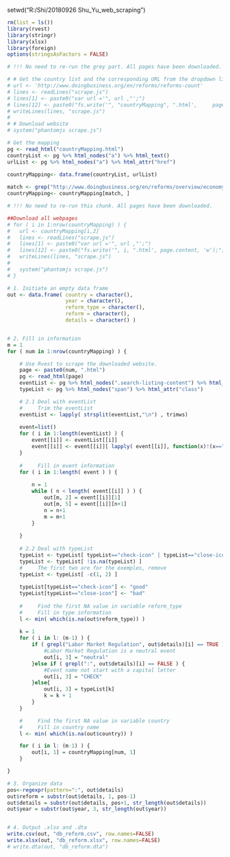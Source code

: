 <!-- Target webpage:
http://www.doingbusiness.org/en/reforms/overview/economy/afghanistan -->

<!--Example:
 https://www.r-bloggers.com/web-scraping-javascript-rendered-sites/ -->

setwd("R:/Shi/20180926 Shu_Yu_web_scraping")

```{r}
rm(list = ls())
library(rvest)
library(stringr)
library(xlsx)
library(foreign)
options(stringsAsFactors = FALSE)
```


```{r}
# !!! No need to re-run the grey part. All pages have been downloaded.

# # Get the country list and the corresponding URL from the dropdown list
# url <- 'http://www.doingbusiness.org/en/reforms/reforms-count'
# lines <- readLines("scrape.js")
# lines[1] <- paste0("var url ='", url ,"';")
# lines[12] <- paste0("fs.write('", "countryMapping", ".html',     page.content, 'w');")
# writeLines(lines, "scrape.js")
# 
# # Download website
# system("phantomjs scrape.js")

# Get the mapping
pg <- read_html("countryMapping.html")
countryList <- pg %>% html_nodes("a") %>% html_text()
urlList <- pg %>% html_nodes("a") %>% html_attr("href")
  
countryMapping<- data.frame(countryList, urlList)

match <- grep("http://www.doingbusiness.org/en/reforms/overview/economy/", countryMapping$urlList)
countryMapping<- countryMapping[match, ]

```

```{r}
# !!! No need to re-run this chunk. All pages have been downloaded.

##Download all webpages
# for ( i in 1:nrow(countryMapping) ) {
#   url <- countryMapping[i,2]
#   lines <- readLines("scrape.js")
#   lines[1] <- paste0("var url ='", url ,"';")
#   lines[12] <- paste0("fs.write('", i, ".html', page.content, 'w');")
#   writeLines(lines, "scrape.js")
# 
#   system("phantomjs scrape.js")
# }
```  
 
 
```{r}
# 1. Initiate an empty data frame
out <- data.frame( country = character(), 
                   year = character(), 
                   reform_type = character(), 
                   reform = character(), 
                   details = character() )


# 2. Fill in information
m = 1
for ( num in 1:nrow(countryMapping) ) {

    # Use Rvest to scrape the downloaded website.
    page <- paste0(num, ".html")
    pg <- read_html(page)
    eventList <- pg %>% html_nodes(".search-listing-content") %>% html_text()
    typeList <- pg %>% html_nodes("span") %>% html_attr("class") 

    # 2.1 Deal with eventList
    #     Trim the eventList
    eventList <- lapply( strsplit(eventList,"\n") , trimws)
    
    event=list()
    for ( i in 1:length(eventList) ) {
        event[[i]] <- eventList[[i]]
        event[[i]] <- event[[i]][ lapply( event[[i]], function(x)!(x=="") )==T]
    }
       
    #     Fill in event information
    for ( i in 1:length( event ) ) {
      
        n = 1
        while ( n < length( event[[i]] ) ) {
            out[m, 2] = event[[i]][1]
            out[m, 5] = event[[i]][n+1]
            n = n+1
            m = m+1
        }
      
    }
    
    # 2.2 Deal with typeList
    typeList <- typeList[ typeList=="check-icon" | typeList=="close-icon" ]
    typeList <- typeList[ !is.na(typeList) ]
    #     The first two are for the exemples, remove
    typeList <- typeList[ -c(1, 2) ] 
    
    typeList[typeList=="check-icon"] <- "good"
    typeList[typeList=="close-icon"] <- "bad"
    
    #     Find the first NA value in variable reform_type
    #     Fill in type information
    l <- min( which(is.na(out$reform_type)) )
    
    k = 1
    for ( i in l: (m-1) ) {
        if ( grepl("Labor Market Regulation", out$details)[i] == TRUE ){
            #Labor Market Regulation is a neutral event
            out[i, 3] = "neutral" 
        }else if ( grepl(":", out$details)[i] == FALSE ) { 
            #Event name not start with a capital letter
            out[i, 3] = "CHECK" 
        }else{
            out[i, 3] = typeList[k]
            k = k + 1
        }
    }

    #     Find the first NA value in variable country
    #     Fill in country name
    l <- min( which(is.na(out$country)) )

    for ( i in l: (m-1) ) {
        out[i, 1] = countryMapping[num, 1]
    }

}  

# 3. Organize data
pos<-regexpr(pattern=":", out$details)
out$reform = substr(out$details, 1, pos-1)
out$details = substr(out$details, pos+1, str_length(out$details))
out$year = substr(out$year, 3, str_length(out$year))


# 4. Output .xlsx and .dta
write.csv(out, "db_reform.csv", row.names=FALSE)
write.xlsx(out, "db_reform.xlsx", row.names=FALSE)
# write.dta(out, "db_reform.dta") 
```



